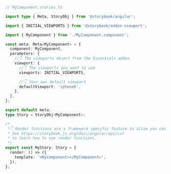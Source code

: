 ```ts
// MyComponent.stories.ts

import type { Meta, StoryObj } from '@storybook/angular';

import { INITIAL_VIEWPORTS } from '@storybook/addon-viewport';

import { MyComponent } from './MyComponent.component';

const meta: Meta<MyComponent> = {
  component: MyComponent,
  parameters: {
    //👇 The viewports object from the Essentials addon
    viewport: {
      //👇 The viewports you want to use
      viewports: INITIAL_VIEWPORTS,

      //👇 Your own default viewport
      defaultViewport: 'iphone6',
    },
  },
};

export default meta;
type Story = StoryObj<MyComponent>;

/*
 *👇 Render functions are a framework specific feature to allow you control on how the component renders.
 * See https://storybook.js.org/docs/angular/api/csf
 * to learn how to use render functions.
 */
export const MyStory: Story = {
  render: () => ({
    template: '<MyComponent></MyComponent>',
  }),
};
```
